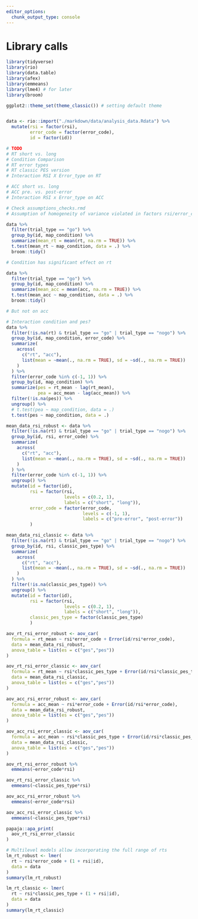 ```yaml
---
editor_options:
  chunk_output_type: console
---
```

# Library calls
```r
library(tidyverse)
library(rio)
library(data.table)
library(afex)
library(emmeans)
library(lme4) # for later
library(broom)

ggplot2::theme_set(theme_classic()) # setting default theme
```

```r

```

```r
data <- rio::import("./markdown/data/analysis_data.Rdata") %>% 
  mutate(rsi = factor(rsi),
         error_code = factor(error_code),
         id = factor(id))
```

```r
# TODO
# RT short vs. long
# Condition Comparison
# RT error types
# RT classic PES version
# Interaction RSI X Error_type on RT

# ACC short vs. long
# ACC pre. vs. post-error
# Interaction RSI x Error_type on ACC


```

```r
# Check assumptions_checks.rmd 
# Assumption of homogeneity of variance violated in factors rsi/error_code
```

```r
data %>% 
  filter(trial_type == "go") %>% 
  group_by(id, map_condition) %>% 
  summarize(mean_rt = mean(rt, na.rm = TRUE)) %>% 
  t.test(mean_rt ~ map_condition, data = .) %>% 
  broom::tidy()

# Condition has significant effect on rt

data %>% 
  filter(trial_type == "go") %>% 
  group_by(id, map_condition) %>% 
  summarize(mean_acc = mean(acc, na.rm = TRUE)) %>% 
  t.test(mean_acc ~ map_condition, data = .) %>% 
  broom::tidy()

# But not on acc

# Interaction condition and pes?
data %>% 
  filter(!is.na(rt) & trial_type == "go" | trial_type == "nogo") %>% 
  group_by(id, map_condition, error_code) %>% 
  summarize(
    across(
      c("rt", "acc"),
      list(mean = ~mean(., na.rm = TRUE), sd = ~sd(., na.rm = TRUE))
    )
  ) %>% 
  filter(error_code %in% c(-1, 1)) %>% 
  group_by(id, map_condition) %>% 
  summarize(pes = rt_mean - lag(rt_mean),
            pea = acc_mean - lag(acc_mean)) %>% 
  filter(!is.na(pes)) %>% 
  ungroup() %>% 
  # t.test(pea ~ map_condition, data = .)
  t.test(pes ~ map_condition, data = .)

```

```r
mean_data_rsi_robust <- data %>% 
  filter(!is.na(rt) & trial_type == "go" | trial_type == "nogo") %>% 
  group_by(id, rsi, error_code) %>%
  summarize(
    across(
      c("rt", "acc"),
      list(mean = ~mean(., na.rm = TRUE), sd = ~sd(., na.rm = TRUE))
    )
  ) %>%
  filter(error_code %in% c(-1, 1)) %>% 
  ungroup() %>% 
  mutate(id = factor(id),
         rsi = factor(rsi, 
                      levels = c(0.2, 1),
                      labels = c("short", "long")),
         error_code = factor(error_code,
                             levels = c(-1, 1),
                             labels = c("pre-error", "post-error"))
         )

mean_data_rsi_classic <- data %>% 
  filter(!is.na(rt) & trial_type == "go" | trial_type == "nogo") %>% 
  group_by(id, rsi, classic_pes_type) %>%
  summarize(
    across(
      c("rt", "acc"),
      list(mean = ~mean(., na.rm = TRUE), sd = ~sd(., na.rm = TRUE))
    )
  ) %>%
  filter(!is.na(classic_pes_type)) %>% 
  ungroup() %>% 
  mutate(id = factor(id),
         rsi = factor(rsi, 
                      levels = c(0.2, 1),
                      labels = c("short", "long")),
         classic_pes_type = factor(classic_pes_type)
         )

aov_rt_rsi_error_robust <- aov_car(
  formula = rt_mean ~ rsi*error_code + Error(id/rsi*error_code),
  data = mean_data_rsi_robust,
  anova_table = list(es = c("ges","pes"))
)

aov_rt_rsi_error_classic <- aov_car(
  formula = rt_mean ~ rsi*classic_pes_type + Error(id/rsi*classic_pes_type),
  data = mean_data_rsi_classic,
  anova_table = list(es = c("ges","pes"))
)

aov_acc_rsi_error_robust <- aov_car(
  formula = acc_mean ~ rsi*error_code + Error(id/rsi*error_code),
  data = mean_data_rsi_robust,
  anova_table = list(es = c("ges","pes"))
)

aov_acc_rsi_error_classic <- aov_car(
  formula = acc_mean ~ rsi*classic_pes_type + Error(id/rsi*classic_pes_type),
  data = mean_data_rsi_classic,
  anova_table = list(es = c("ges","pes"))
)
```

```r
aov_rt_rsi_error_robust %>% 
  emmeans(~error_code*rsi)

aov_rt_rsi_error_classic %>% 
  emmeans(~classic_pes_type*rsi)

aov_acc_rsi_error_robust %>% 
  emmeans(~error_code*rsi)

aov_acc_rsi_error_classic %>% 
  emmeans(~classic_pes_type*rsi)
```

```r
papaja::apa_print(
  aov_rt_rsi_error_classic
)
```

```r
# Multilevel models allow incorporating the full range of rts
lm_rt_robust <- lmer(
  rt ~ rsi*error_code + (1 + rsi|id),
  data = data
)
summary(lm_rt_robust)

lm_rt_classic <- lmer(
  rt ~ rsi*classic_pes_type + (1 + rsi|id),
  data = data
)
summary(lm_rt_classic)
```

